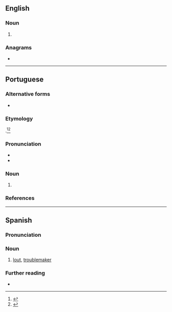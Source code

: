 ==English==

===Noun===
{{en-noun|~}}

# {{alternative spelling of|en|gouache}}

===Anagrams===
* {{anagrams|en|a=aceghu|gauche}}

----

==Portuguese==

===Alternative forms===
* {{alter|pt|guacho}}

===Etymology===
{{bor+|pt|fr|gouache}}.<ref>{{R:pt:Infopédia}}</ref><ref>{{R:Priberam}}</ref>

===Pronunciation===
{{pt-IPA}}
* {{rhymes|pt|aʃi|q1=Brazil|aʃɨ|q2=Portugal|s=2}}
* {{hyphenation|pt|gua|che}}

===Noun===
{{pt-noun|m}}

# {{l|en|gouache}}

===References===
<references/>

----

==Spanish==

===Pronunciation===
{{es-IPA}}

===Noun===
{{es-noun|mf}}

# {{lb|es|Colombia|slang}} [[lout]], [[troublemaker]]

===Further reading===
* {{R:DRAE}}